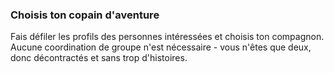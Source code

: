 ### Choisis ton copain d'aventure

Fais défiler les profils des personnes intéressées et choisis ton compagnon. Aucune coordination de groupe n'est nécessaire - vous n'êtes que deux, donc décontractés et sans trop d'histoires.
